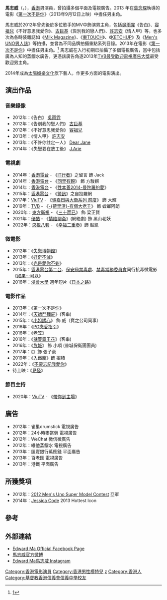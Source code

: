 {{blpsources|time=2020-04-08}}
{{藝人 
| 姓名 = 馬志威
| 類型 = 男藝人
| 圖片 = EdwardMa.jpg
| 英文名 = Edward Ma
| 原名 = 
| 暱稱 = 馬威、馬仔
| 羅馬拼音 = Edward Ma Chi Wai
| 出生日期 = {{birth date and age|1985|8|31}}
| 出生地點 = {{BHKG}}
| 配偶 = 
| 兒女 = 
| 語言 = 粵語、普通話、英語
| 母校 = [[基督教香港信義會信義中學|基督教香港信義會信義中學]]
| 籍貫 = 廣東潮州
| 國籍 = {{CHN-HKG}}<br>{{GBN}}
| 音樂類型 = 
| 職業 = 演員、模特兒
| 出道日期 = 2012年
| 出道作 = [[吳雨霏|吳雨霏]]《告白》MV（2012）
| 代表作 = 
| 經紀公司 = 太陽娛樂文化
| 網站 = 
| imdb = 7010880
}}

'''馬志威'''（{{lang|en|'''Edward Ma'''}}，{{bd|1985年|8月31日|catIdx=Y容}}），[[香港|香港]]男演員，曾拍攝多個平面及電視廣告。2013 年在[[葉念琛|葉念琛]]執導的電影《[[第一次不是你|第一次不是你]]》（2013年9月12日上映）中擔任男主角。

馬志威於2012年曾先後於多位歌手的MV中飾演男主角，包括[[吳雨霏|吳雨霏]]《告白》、[[容祖兒|容祖兒]]《不好意思我愛你》、[[古巨基|古巨基]]《告別我的戀人們》、[[許志安|許志安]]《情人甲》等，也多次為各時裝雜誌如《[[Milk_Magazine|Milk Magazine]]》、《[[東TOUCH|東TOUCH]]》、《[[KETCHUP|KETCHUP]]》及《[[Men's_UNO男人誌|Men's UNO男人誌]]》等拍攝，並曾為不同品牌拍攝重點系列目錄。2013年在電影《[[第一次不是你|第一次不是你]]》中擔任男主角。<ref>[http://gb.cri.cn/27224/2013/08/02/3465s4204508.htm]</ref>
馬志威在入行初期已拍攝了多個電視廣告，當中包括廣為人知的蒸餾水廣告，更憑該廣告角逐2013年[[TVB最受歡迎電視廣告大獎|TVB最受歡迎電視廣告大獎]]最受歡迎男主角。

2014年成為[[太陽娛樂文化|太陽娛樂文化]]旗下藝人，作更多方面的電影演出。

==演出作品==

===音樂錄像===
*2012年：《告白》 [[吳雨霏|吳雨霏]]
*2012年：《告別我的戀人們》 [[古巨基|古巨基]]
*2012年：《不好意思我愛你》 [[容祖兒|容祖兒]]
*2013年：《情人甲》 [[許志安|許志安]]
*2013年：《不許你註定一人》 [[Dear_Jane|Dear Jane]]
*2014年：《失戀要在放工後》 [[J.Arie|J.Arie]]

===電視劇===
*2014年：[[香港電台|香港電台]] - 《[[IT行者|IT行者]]》之留言 飾 Jack
*2014年：[[香港電台|香港電台]] - 《[[同里有親|同里有親]]》 飾 方駿麒
*2014年：[[香港電台|香港電台]] - 《[[性本善2014-曼陀羅的愛|性本善2014-曼陀羅的愛]]》
*2015年：[[香港電台|香港電台]] - 《[[警訊|警訊]]》之自投羅網
*2017年：[[ViuTV|ViuTV]] - 《[[瑪嘉烈與大衛系列_前度|瑪嘉烈與大衛系列 前度]]》 飾 大輝
*2019年：[[TVB|TVB]] - 《[[荷里活有個大老千|-{荷里活}-有個大老千]]》 飾 螳螂阿朗
*2020年：[[東方衛視|東方衛視]] - 《[[三十而已|三十而已]]》 飾 梁正賢
*2021年：[[優酷|優酷]] - 《[[情陷聊斋|情陷聊斋]]》(網絡劇) 飾  黑山老妖
*2022年：[[央視八套|央視八套]] - 《[[幸福二重奏|幸福二重奏]]》飾  赵凯

===微電影===
*2012年：《[[失戀博物館|失戀博物館]]》
*2013年：《[[好奇不滅|好奇不滅]]》
*2013年：《[[光是愛你不夠|光是愛你不夠]]》
*2015年：[[香港電台第二台|香港電台第二台]]、[[保安局禁毒處|保安局禁毒處]]、[[禁毒常務委員會|禁毒常務委員會]]同行抗毒微電影《[[如果⋯可以|如果⋯可以]]》
*2016年：[[浸會大學|浸會大學]] 週年短片《[[日本之路|日本之路]]》

===電影作品===
*2013年：《[[第一次不是你|第一次不是你]]》
*2014年：《[[天師鬥殭屍|天師鬥殭屍]]》(客串)
*2015年：《[[小姐誘心|小姐誘心]]》 飾 威（寶之公司同事）
*2016年：《[[PG戀愛指引|PG戀愛指引]]》
*2016年：《[[老笠|老笠]]》
*2016年：《[[辣警霸王花|辣警霸王花]]》(客串) 
*2016年：《[[危城|危城]]》 飾 小順 (普城保衛團團員)
*2017年：《{{link-yue|初戀日記：賤男蜜擾}}》飾 張子豪
*2019年：《[[入鐵籠|入鐵籠]]》飾 招積
*2022年：《[[不要忘記我愛你|不要忘記我愛你]]》
*待上映：《[[見怪|見怪]]》

===節目主持===
*2020年：[[ViuTV|ViuTV]] - 《[[帶你到主場|帶你到主場]]》

== 廣告 ==
*2012年：雀巢drumstick 電視廣告
*2012年：24小時麥當勞 電視廣告
*2012年：WeChat 微信微廣告
*2012年：維他蒸餾水 電視廣告
*2013年：匯豐銀行萬應錢 平面廣告
*2013年：百老匯 電視廣告
*2013年：港鐵 平面廣告

== 所獲獎項 ==
*2012年：[[2012_Men's_Uno_Super_Model_Contest|2012 Men's Uno Super Model Contest]] 亞軍
*2014年：[[Jessica_Code|Jessica Code]] 2013 Hottest Icon

== 參考 ==
{{reflist}}

== 外部連結 ==
*[https://www.facebook.com/EdwardMachiwai?fref=ts Edward Ma Official Facebook Page]
*[http://weibo.com/u/2787946022 馬志威官方微博]
*[http://instagram.com/#waimawai Edward Ma馬志威 Instagram]

{{瑪嘉烈與大衛系列}}
{{DEFAULTSORT:M}}
[[Category:香港電影演員|Category:香港電影演員]]
[[Category:香港男性模特兒|Category:香港男性模特兒]]
[[Category:馬姓|z]]
[[Category:香港人|Category:香港人]]
[[Category:基督教香港信義會信義中學校友|Category:基督教香港信義會信義中學校友]]